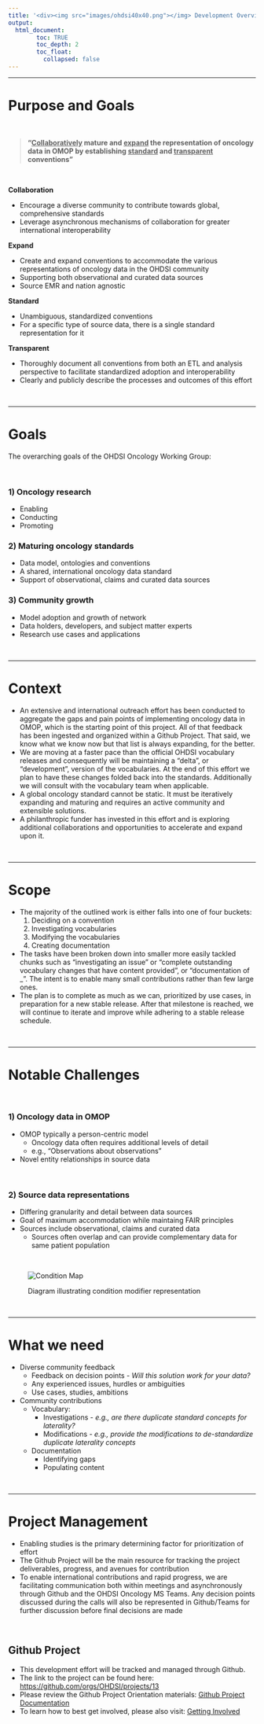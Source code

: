 ```yaml
---
title: '<div><img src="images/ohdsi40x40.png"></img> Development Overview</div>'
output: 
  html_document:
        toc: TRUE
        toc_depth: 2
        toc_float:
          collapsed: false
---
```



---

# **Purpose and Goals**

<br> 

> **"<ins>Collaboratively</ins> mature and <ins>expand</ins> the representation of oncology data in OMOP by establishing <ins>standard</ins> and <ins>transparent</ins> conventions"**

<br> 

**Collaboration**

 - Encourage a diverse community to contribute towards global, comprehensive standards
 - Leverage asynchronous mechanisms of collaboration for greater international interoperability



**Expand**

 - Create and expand conventions to accommodate the various representations of oncology data in the OHDSI community
 - Supporting both observational and curated data sources
 - Source EMR and nation agnostic
 
**Standard**

 - Unambiguous, standardized conventions
 - For a specific type of source data, there is a single standard representation for it

**Transparent**

 - Thoroughly document all conventions from both an ETL and analysis perspective to facilitate standardized adoption and interoperability 
 - Clearly and publicly describe the processes and outcomes of this effort

<br>

---


# **Goals**

The overarching goals of the OHDSI Oncology Working Group:

<br>

### 1) Oncology research

-   Enabling
-   Conducting
-   Promoting

### 2) Maturing oncology standards

-   Data model, ontologies and conventions
-   A shared, international oncology data standard
-   Support of observational, claims and curated data sources

### 3) Community growth

-   Model adoption and growth of network
-   Data holders, developers, and subject matter experts
-   Research use cases and applications



<br>

---

# **Context**

 - An extensive and international outreach effort has been conducted to aggregate the gaps and pain points of implementing oncology data in OMOP, which is the starting point of this project. All of that feedback has been ingested and organized within a Github Project. That said, we know what we know now but that list is always expanding, for the better. 
 -	We are moving at a faster pace than the official OHDSI vocabulary releases and consequently will be maintaining a “delta”, or “development”, version of the vocabularies. At the end of this effort we plan to have these changes folded back into the standards. Additionally we will consult with the vocabulary team when applicable.
 -  A global oncology standard cannot be static. It must be iteratively expanding and maturing and requires an active community and extensible solutions. 
 - A philanthropic funder has invested in this effort and is exploring additional collaborations and opportunities to accelerate and expand upon it. 
 
<br>

--- 
 
# **Scope**

 - The majority of the outlined work is either falls into one of four buckets:
    1) Deciding on a convention
    2) Investigating vocabularies
    3) Modifying the vocabularies 
    4) Creating documentation
 - The tasks have been broken down into smaller more easily tackled chunks such as “investigating an issue” or “complete outstanding vocabulary changes that have content provided”, or “documentation of _”. The intent is to enable many small contributions rather than few large ones.
 - The plan is to complete as much as we can, prioritized by use cases, in preparation for a new stable release. After that milestone is reached, we will continue to iterate and improve while adhering to a stable release schedule.

<br>

---


# **Notable Challenges**

<br> 

### 1) Oncology data in OMOP

-   OMOP typically a person-centric model
    -   Oncology data often requires additional levels of detail
    -   e.g., "Observations about observations"
-   Novel entity relationships in source data


<br>



### 2) Source data representations

-   Differing granularity and detail between data sources
-   Goal of maximum accommodation while maintaing FAIR principles
-   Sources include observational, claims and curated data
    -   Sources often overlap and can provide complementary data for same patient population

<br>


<figure>

<img src="https://user-images.githubusercontent.com/57408355/76053847-9c1c5380-5f3c-11ea-8ac2-4efbcc4ee66e.png" alt="Condition Map"/>

<figcaption>Diagram illustrating condition modifier representation</figcaption>

</figure>

<br>

---


# **What we need**

 - Diverse community feedback 
   - Feedback on decision points - *Will this solution work for your data?*
   - Any experienced issues, hurdles or ambiguities
   - Use cases, studies, ambitions 
 - Community contributions
    - Vocabulary:
      - Investigations - *e.g., are there duplicate standard concepts for laterality?*  
      - Modifications  - *e.g., provide the modifications to de-standardize duplicate laterality concepts*
    - Documentation
      - Identifying gaps 
      - Populating content 


<br>

---


# **Project Management**

 - Enabling studies is the primary determining factor for prioritization of effort
 - The Github Project will be the main resource for tracking the project deliverables, progress, and avenues for contribution
 - To enable international contributions and rapid progress, we are facilitating communication both within meetings and asynchronously through Github and the OHDSI Oncology MS Teams. Any decision points discussed during the calls will also be represented in Github/Teams for further discussion before final decisions are made

<br>



## Github Project

-   This development effort will be tracked and managed through Github.
-   The link to the project can be found here: <https://github.com/orgs/OHDSI/projects/13>
-   Please review the Github Project Orientation materials: [Github Project Documentation](githubProject.html)
-   To learn how to best get involved, please also visit: [Getting Involved](gettingInvolved.html)


